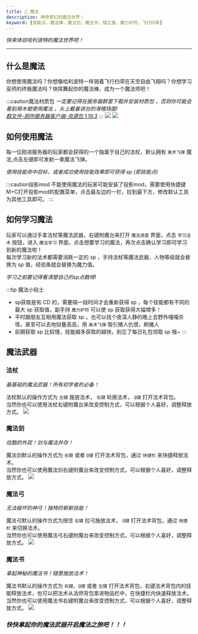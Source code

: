 ```yaml
---
title: 🔮 魔法
description: 神奇梦幻的魔法世界！
keyword: [技能点，魔法棒，魔法剑，魔法书，镜之盾，魔力护符，飞行扫帚]
---
```


*快来体验哈利波特的魔法世界吧！*
***

## 什么是魔法

你想使用魔法吗？你想像哈利波特一样骑着飞行扫帚在天空自由飞翔吗？你想学习巫师的终极魔法吗？快挥舞起你的魔法棒，成为一个魔法师吧！

:::caution魔法材质包
_一定要记得在服务器群里下载并安装材质包 ，否则你可能会看到用木棍使用魔法 ，头上戴着讲台的滑稽场面!_  
[*群文件-厕所服务器客户端-资源包 1.19.3*](#)
:::
![](/img/magic/29.png) ![](/img/magic/30.png)

## 如何使用魔法

每一位刚进服务器的玩家都会获得的一个独属于自己的法杖，默认拥有 `奥术飞弹` 魔法,点击左键即可发射一束魔法飞弹。  

*使用技能命中目标，或者成功使用技能效果即可获得 sp (即技能点)*

:::caution投影mod
不能使用魔法的玩家可能安装了投影mod，需要使用快捷键M+C打开投影mod的配置菜单，点击最左边的一栏，拉到最下方，修改默认工具为其他工具即可。
:::

## 如何学习魔法

玩家可以通过手拿法杖等魔法武器，右键附魔台来打开 `魔法进度` 界面，点击 `学习法术` 按钮，进入 `魔法学习` 界面，点击想要学习的魔法，再次点击确认学习即可学习到新的魔法啦！  
每次学习新的法术都需要消耗一定的 sp ，手持法杖等魔法武器，人物等级就会替换为 sp 值，经验条就会替换为魔力值。  

*学习之前要记得看清楚自己的sp点数呀!*

:::tip 魔法小贴士
- sp获取是有 CD 的，需要隔一段时间才会重新获得 sp ，每个技能都有不同的最大 sp 获取值，副手持 `魔力护符` 可以使 sp 获取获得大幅增多！
- 平时跟朋友互相用魔法获取 sp ，也可以找个夜深人静的晚上去野外嘎嘎杀怪，甚至可以去地狱叠高高，用 `奥术飞弹` 吸引猪人仇恨，刷猪人
- 前期获取 sp 比较慢，技能越多获取的越快，别忘了每日礼包领取 sp 哦~
:::

## 魔法武器

### 法杖
*最基础的魔法武器！所有初学者的必备！*

法杖默认的操作方式为 `左键` 施放法术， `右键` 轮换法术， `Q键` 打开法术背包。  
当然你也可以使用法杖右键附魔台来改变控制方式，可以根据个人喜好，调整释放方式。
![](\img\magic\QQ截图20230810174027.png)

### 魔法剑
*炫酷的外观！剑与魔法并存！*

魔法剑默认的操作方式为 `右键` 或者 `Q键` 打开法术背包，通过 `快捷栏` 来快捷释放法术。  
当然你也可以使用魔法剑右键附魔台来改变控制方式，可以根据个人喜好，调整释放方式。
![](\img\magic\QQ截图20230810174011.png)

### 魔法弓
*无法破坏的神弓！独特的崭新技能！*

魔法弓默认的操作方式为按住 `右键` 拉弓施放法术， `Q键` 打开法术背包，通过 `快捷栏` 来切换法术。  
当然你也可以使用魔法弓右键附魔台来改变控制方式，可以根据个人喜好，调整释放方式。
![](\img\magic\QQ截图20230810174045.png)

### 魔法书
*拿起神秘的魔法书！随意施放法术！*

魔法书默认的操作方式为 `右键`、`Q键` 或者 `左键` 打开法术背包，右键法术背包内的技能释放法术，也可以把法术从法师背包拿进物品栏中，在快捷栏内快速释放法术。  
当然你也可以使用魔法书右键附魔台来改变控制方式，可以根据个人喜好，调整释放方式。
![](\img\magic\QQ截图20230810173950.png)  

### ***快快拿起你的魔法武器开启魔法之旅吧！！！***